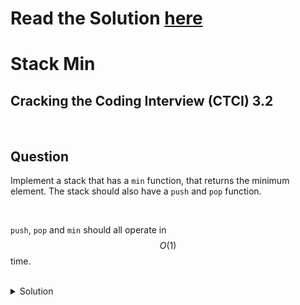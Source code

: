 # Read the Solution [here](https://quastor.org/cracking-the-coding-interview/stacks-and-queues/stack-min)

# Stack Min

## Cracking the Coding Interview (CTCI) 3.2

<br />

## Question

Implement a stack that has a `min` function, that returns the minimum element. The stack should also have a `push` and `pop` function.

<br />

`push`, `pop` and `min` should all operate in $$O(1)$$ time.

<br />

<details>
  <summary>Solution</summary>

  We can solve this by keeping track of minimum element in our stack for each item that gets pushed.<br />
  
  If a smaller item gets pushed, then that becomes the new minimum until we get an even smaller item.

  <br />

  If the current minimum gets popped off the stack, then the previous minimum becomes the new minimum for our stack.

  <br />

  We can keep keep track of the minimum by using a tuple. Whenever the user pushes an item on to our stack, we'll push a tuple containing the item and the current minimum.

  <br />

  Here's an example

  ```
  Example
  a = MinStack()
  a.push(10)
  # our internal MinStack representation is [(10, 10)]
  a.push(4)
  # our internal MinStack representation is [(10, 10), (4, 4)]
  a.push(6)
  # our internal MinStack representation is [(10, 10), (4, 4), (6, 4)]
  ```

  The first item in our tuple is the element at that position in the stack. The second item in our tuple will keep track of the minimum to that point.
  
  <br />

  Here's the Python 3 implementation.

  ```python
  class MinStack:
      
      def __init__(self):
          self.items = []
  
      def push(self, item):
          if len(self.items) == 0:
              self.items.append((item, item))
          else:
              self.items.append((item, min(item, self.items[-1][1])))

      def pop(self):
          if len(self.items) > 0:
              return self.items.pop()[0]

      def min(self):
          if len(self.items) > 0:
              return self.items[-1][1]
  ```

  The time complexity for `push`, `pop` and `min` are all $$O(1)$$

  <br />

  The space complexity is $$O(n)$$
</details>